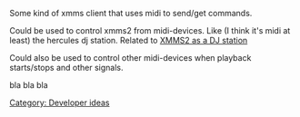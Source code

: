 {{Navbar}}

Some kind of xmms client that uses midi to send/get commands.

Could be used to control xmms2 from midi-devices. Like (I think it's midi at least) the hercules dj station. Related to [[XMMS2 as a DJ station]]

Could also be used to control other midi-devices when playback starts/stops and other signals.

bla bla bla

[[Category: Developer ideas]]